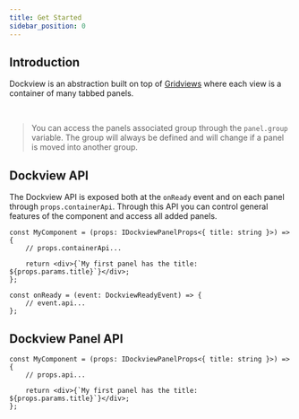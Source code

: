```yaml
---
title: Get Started
sidebar_position: 0
---
```





<MultiFrameworkContainer
    sandboxId="example-app-dockview"
    react={DockviewExampleApp}
/>


## Introduction

Dockview is an abstraction built on top of [Gridviews](./gridview) where each view is a container of many tabbed panels.

<MultiFrameworkContainer
    sandboxId="simple-dockview"
    react={SimpleDockview}
    typescript={attachSimpleDockview}
/>

<br />

> You can access the panels associated group through the `panel.group` variable.
> The group will always be defined and will change if a panel is moved into another group.


## Dockview API

The Dockview API is exposed both at the `onReady` event and on each panel through `props.containerApi`.
Through this API you can control general features of the component and access all added panels.

```tsx title="Dockview API via Panel component"
const MyComponent = (props: IDockviewPanelProps<{ title: string }>) => {
    // props.containerApi...

    return <div>{`My first panel has the title: ${props.params.title}`}</div>;
};
```

```tsx title="Dockview API via the onReady callback"
const onReady = (event: DockviewReadyEvent) => {
    // event.api...
};
```

## Dockview Panel API

```tsx
const MyComponent = (props: IDockviewPanelProps<{ title: string }>) => {
    // props.api...

    return <div>{`My first panel has the title: ${props.params.title}`}</div>;
};
```
















